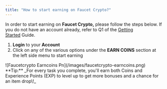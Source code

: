 ```yaml
---
title: "How to start earning on Faucet Crypto?"
---
```


In order to start earning on **Faucet Crypto,** please follow the steps below. If you do not have an account already, refer to Q1 of the [Getting Started](https://knowledge-base.faucetcrypto.com/category/11-getting-started) Guide.

1. **Login** to your **Account**
2. Click on any of the various options under the **EARN COINS** section at the left side menu to start earning

<Frame>
  ![Faucetcrypto Earncoins Pn](/images/faucetcrypto-earncoins.png)
</Frame>

<Note>
  **Tip:** _For every task you complete, you'll earn both Coins and Experience Points (EXP) to level up to get more bonuses and a chance for an item drop\!_
</Note>